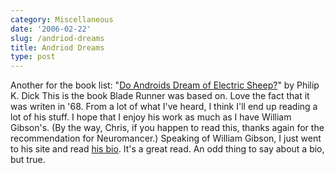 ```yaml
---
category: Miscellaneous
date: '2006-02-22'
slug: /andriod-dreams
title: Andriod Dreams
type: post
---
```



Another for the book list:
"[Do Androids Dream of Electric Sheep?](http://www.amazon.com/gp/product/0345404475/sr=8-1/qid=1140657531/ref=pd_bbs_1/102-1506557-9535369?_encoding=UTF8)"
by Philip K. Dick This is the book Blade Runner was based on. Love
the fact that it was writen in '68. From a lot of what I've heard,
I think I'll end up reading a lot of his stuff. I hope that I enjoy
his work as much as I have William Gibson's. (By the way, Chris, if
you happen to read this, thanks again for the recommendation for
Neuromancer.) Speaking of William Gibson, I just went to his site
and read
[his bio](http://www.williamgibsonbooks.com/source/source.asp).
It's a great read. An odd thing to say about a bio, but true.